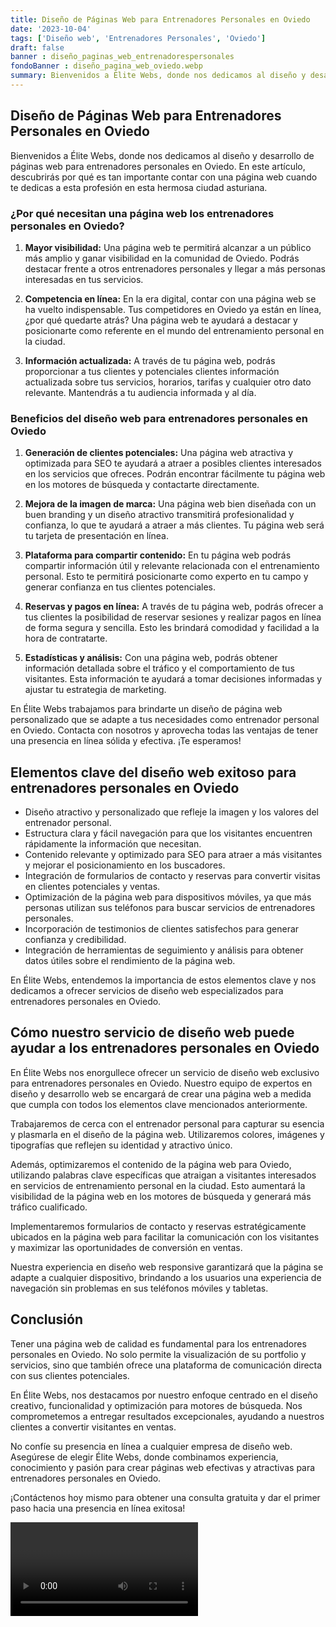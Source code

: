 ```yaml
---
title: Diseño de Páginas Web para Entrenadores Personales en Oviedo
date: '2023-10-04'
tags: ['Diseño web', 'Entrenadores Personales', 'Oviedo']
draft: false
banner : diseño_paginas_web_entrenadorespersonales
fondoBanner : diseño_pagina_web_oviedo.webp
summary: Bienvenidos a Élite Webs, donde nos dedicamos al diseño y desarrollo de páginas web para entrenadores personales en Oviedo. En este artículo, descubrirás por qué es tan importante contar con una página web cuando te dedicas a esta profesión en esta hermosa ciudad asturiana.
---
```


## Diseño de Páginas Web para Entrenadores Personales en Oviedo

Bienvenidos a Élite Webs, donde nos dedicamos al diseño y desarrollo de páginas web para entrenadores personales en Oviedo. En este artículo, descubrirás por qué es tan importante contar con una página web cuando te dedicas a esta profesión en esta hermosa ciudad asturiana.

### ¿Por qué necesitan una página web los entrenadores personales en Oviedo?

1. **Mayor visibilidad:** Una página web te permitirá alcanzar a un público más amplio y ganar visibilidad en la comunidad de Oviedo. Podrás destacar frente a otros entrenadores personales y llegar a más personas interesadas en tus servicios.

2. **Competencia en línea:** En la era digital, contar con una página web se ha vuelto indispensable. Tus competidores en Oviedo ya están en línea, ¿por qué quedarte atrás? Una página web te ayudará a destacar y posicionarte como referente en el mundo del entrenamiento personal en la ciudad.

3. **Información actualizada:** A través de tu página web, podrás proporcionar a tus clientes y potenciales clientes información actualizada sobre tus servicios, horarios, tarifas y cualquier otro dato relevante. Mantendrás a tu audiencia informada y al día.

### Beneficios del diseño web para entrenadores personales en Oviedo

1. **Generación de clientes potenciales:** Una página web atractiva y optimizada para SEO te ayudará a atraer a posibles clientes interesados en los servicios que ofreces. Podrán encontrar fácilmente tu página web en los motores de búsqueda y contactarte directamente.

2. **Mejora de la imagen de marca:** Una página web bien diseñada con un buen branding y un diseño atractivo transmitirá profesionalidad y confianza, lo que te ayudará a atraer a más clientes. Tu página web será tu tarjeta de presentación en línea.

3. **Plataforma para compartir contenido:** En tu página web podrás compartir información útil y relevante relacionada con el entrenamiento personal. Esto te permitirá posicionarte como experto en tu campo y generar confianza en tus clientes potenciales.

4. **Reservas y pagos en línea:** A través de tu página web, podrás ofrecer a tus clientes la posibilidad de reservar sesiones y realizar pagos en línea de forma segura y sencilla. Esto les brindará comodidad y facilidad a la hora de contratarte.

5. **Estadísticas y análisis:** Con una página web, podrás obtener información detallada sobre el tráfico y el comportamiento de tus visitantes. Esta información te ayudará a tomar decisiones informadas y ajustar tu estrategia de marketing.

En Élite Webs trabajamos para brindarte un diseño de página web personalizado que se adapte a tus necesidades como entrenador personal en Oviedo. Contacta con nosotros y aprovecha todas las ventajas de tener una presencia en línea sólida y efectiva. ¡Te esperamos!

<GifSeo />

<Cta />

## Elementos clave del diseño web exitoso para entrenadores personales en Oviedo

- Diseño atractivo y personalizado que refleje la imagen y los valores del entrenador personal.
- Estructura clara y fácil navegación para que los visitantes encuentren rápidamente la información que necesitan.
- Contenido relevante y optimizado para SEO para atraer a más visitantes y mejorar el posicionamiento en los buscadores.
- Integración de formularios de contacto y reservas para convertir visitas en clientes potenciales y ventas.
- Optimización de la página web para dispositivos móviles, ya que más personas utilizan sus teléfonos para buscar servicios de entrenadores personales.
- Incorporación de testimonios de clientes satisfechos para generar confianza y credibilidad.
- Integración de herramientas de seguimiento y análisis para obtener datos útiles sobre el rendimiento de la página web.

En Élite Webs, entendemos la importancia de estos elementos clave y nos dedicamos a ofrecer servicios de diseño web especializados para entrenadores personales en Oviedo.

## Cómo nuestro servicio de diseño web puede ayudar a los entrenadores personales en Oviedo

En Élite Webs nos enorgullece ofrecer un servicio de diseño web exclusivo para entrenadores personales en Oviedo. Nuestro equipo de expertos en diseño y desarrollo web se encargará de crear una página web a medida que cumpla con todos los elementos clave mencionados anteriormente.

Trabajaremos de cerca con el entrenador personal para capturar su esencia y plasmarla en el diseño de la página web. Utilizaremos colores, imágenes y tipografías que reflejen su identidad y atractivo único.

Además, optimizaremos el contenido de la página web para Oviedo, utilizando palabras clave específicas que atraigan a visitantes interesados en servicios de entrenamiento personal en la ciudad. Esto aumentará la visibilidad de la página web en los motores de búsqueda y generará más tráfico cualificado.

Implementaremos formularios de contacto y reservas estratégicamente ubicados en la página web para facilitar la comunicación con los visitantes y maximizar las oportunidades de conversión en ventas.

Nuestra experiencia en diseño web responsive garantizará que la página se adapte a cualquier dispositivo, brindando a los usuarios una experiencia de navegación sin problemas en sus teléfonos móviles y tabletas.

## Conclusión

Tener una página web de calidad es fundamental para los entrenadores personales en Oviedo. No solo permite la visualización de su portfolio y servicios, sino que también ofrece una plataforma de comunicación directa con sus clientes potenciales.

En Élite Webs, nos destacamos por nuestro enfoque centrado en el diseño creativo, funcionalidad y optimización para motores de búsqueda. Nos comprometemos a entregar resultados excepcionales, ayudando a nuestros clientes a convertir visitantes en ventas.

No confíe su presencia en línea a cualquier empresa de diseño web. Asegúrese de elegir Élite Webs, donde combinamos experiencia, conocimiento y pasión para crear páginas web efectivas y atractivas para entrenadores personales en Oviedo.

¡Contáctenos hoy mismo para obtener una consulta gratuita y dar el primer paso hacia una presencia en línea exitosa!

<Video />

<CtaBot job='Entrenadores Personales' city='Oviedo'/>

<Gmaps query='Oviedo+españa+maps' />